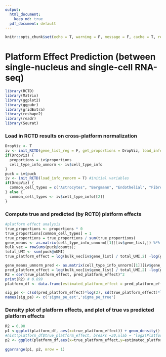 ```yaml
---
output:  
  html_document:
    keep_md: true
  pdf_document: default
---
```


```r
knitr::opts_chunk$set(echo = T, warning = F, message = F, cache = T, results = 'hide')
```

# Platform Effect Prediction (between single-nucleus and single-cell RNA-seq)

```r
library(RCTD)
library(Matrix)
library(ggplot2)
library(ggpubr)
library(gridExtra)
library(reshape2)
library(readr)
library(Seurat)
```

### Load in RCTD results on cross-platform normalization

```r
DropViz <- T
iv <- init_RCTD(gene_list_reg = F, get_proportions = DropViz, load_info = F)
if(DropViz) {
  proportions = iv$proportions
  cell_type_info_unnorm <- iv$cell_type_info
}
puck = iv$puck
iv <- init_RCTD(load_info_renorm = T) #initial variables
if(DropViz) {
  common_cell_types = c("Astrocytes", "Bergmann", "Endothelial", "Fibroblast", "Golgi", "Granule", "MLI1", "MLI2", "Oligodendrocytes", "Polydendrocytes", "Purkinje", "UBCs")
} else {
  common_cell_types <- iv$cell_type_info[[2]]
}
```

### Compute true and predicted (by RCTD) platform effects

```r
#platform effect analysis
true_proportions <- proportions * 0
true_proportions[common_cell_types] = 1
true_proportions = true_proportions / sum(true_proportions)
gene_means <- as.matrix(cell_type_info_unnorm[[1]][iv$gene_list,]) %*% true_proportions
bulk_vec = rowSums(puck@counts);
total_UMI <- sum(puck@nUMI)
true_platform_effect = log(bulk_vec[iv$gene_list] / total_UMI,2) -log(gene_means,2)

gene_means_unnorm_pred <- as.matrix(cell_type_info_unnorm[[1]][iv$gene_list,]) %*% proportions / sum(proportions)
pred_platform_effect = log(bulk_vec[iv$gene_list] / total_UMI,2) -log(gene_means_unnorm_pred,2)
R2 = cor(true_platform_effect, pred_platform_effect)^2
print(R2) # 0.899
platform_df <- data.frame(estimated_platform_effect = pred_platform_effect,true_platform_effect=true_platform_effect)

sig_pe <- c(sd(pred_platform_effect)*log(2), sd(true_platform_effect)*log(2))
names(sig_pe) <- c('sigma_pe_est','sigma_pe_true')
```

### Density plot of platform effects, and plot of true vs predicted platform effects

```r
R2 = 0.90
p1 <-ggplot(platform_df, aes(x=true_platform_effect)) + geom_density() + theme_classic() + xlab('Log Ratio of Gene Expression by Platform')+ylab('Density of Genes') + scale_x_continuous(breaks = c(-5,0,5), limits = c(-8,5)) + scale_y_continuous(breaks = c(0,.1,.2))
#hist(platform_df$true_platform_effect, breaks =30,xlab = "log2(Platform Effect)", main = "Measured Platform effects between dropviz and 10x")
p2 <- ggplot(platform_df,aes(x=true_platform_effect,y=estimated_platform_effect)) + geom_point(alpha = 0.1, size=0.75) + geom_line(aes(x=true_platform_effect,y=true_platform_effect)) + theme_classic() + xlab('Measured Platform Effect with Known Cell Types') + ylab('Estimated Platform Effect of RCTD with Unknown Cell Types') + theme(axis.text=element_text(size=8),axis.title=element_text(size=9))
  
ggarrange(p1, p2, nrow = 1)
```

